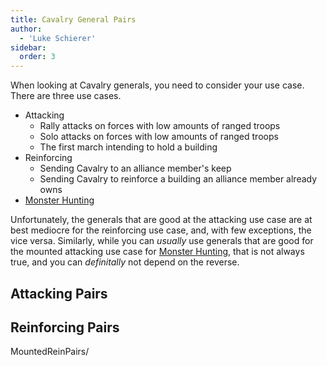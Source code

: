 ```yaml
---
title: Cavalry General Pairs
author:
  - 'Luke Schierer'
sidebar:
  order: 3
---
```


When looking at Cavalry generals, you need to consider your use case. There are three use cases.

- Attacking
  - Rally attacks on forces with low amounts of ranged troops
  - Solo attacks on forces with low amounts of ranged troops
  - The first march intending to hold a building
- Reinforcing
  - Sending Cavalry to an alliance member's keep
  - Sending Cavalry to reinforce a building an alliance member
    already owns
- [Monster Hunting]

Unfortunately, the generals that are good at the attacking use case are at best mediocre for the reinforcing use case, and, with few exceptions, the vice versa.
Similarly, while you can _usually_ use generals that are good for the mounted attacking use case for [Monster Hunting], that is not always true, and you can _definitally_ not depend on the reverse.

## Attacking Pairs

<AttackPairs generalClass="Mounted"></AttackPairs>

## Reinforcing Pairs

MountedReinPairs/


[Monster Hunting]: ../monster_hunters/
